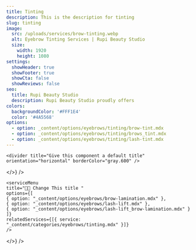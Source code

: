 ```yaml
---
title: Tinting
description: This is the description for tinting
slug: tinting
image:
  src: /uploads/services/brow-tinting.webp
  alt: Eyebrow Tinting Services | Rupi Beauty Studio
  size:
    width: 1920
    height: 1080
settings:
  showHeader: true
  showFooter: true
  showCta: false
  showReviews: false
seo:
  title: Rupi Beauty Studio
  description: Rupi Beauty Studio proudly offers
colors:
  backgroundColor: '#FFF1E4'
  color: '#4A5568'
options:
  - option: _content/options/eyebrows/tinting/brow-tint.mdx
  - option: _content/options/eyebrows/tinting/brows_tint.mdx
  - option: _content/options/eyebrows/tinting/lash-tint.mdx
---
```


<section
  title="Rupi Logo"
  settings={{
    width: "full",
    backgroundColor: "#FFF1E4",
    color: "#4A5568",
    contained: true,
    centerContent: true
  }}
  body={<>
    <logo title="Rupi Beauty Studio Logo" />

    <divider title="Give this component a default title" orientation="horizontal" borderColor="gray.600" />
  </>}
/>

<section
  title="First Section"
  settings={{ colors: { backgroundColor: "#FFF1E4", color: "#4A5568" } }}
  body={<>
    <sectionTitle title="Eyebrow Services" />

    <serviceMenu
    title="👩‍💼 Change This title "
    options={[
    { option: "_content/options/eyebrows/brow-lamination.mdx" },
    { option: "_content/options/eyebrows/lash-lift.mdx" },
    { option: "_content/options/eyebrows/lash-lift_brow-lamination.mdx" }
    ]}
    relatedServices={[{ service: "_content/categories/eyebrows/tinting.mdx" }]}
    />
  </>}
/>
